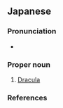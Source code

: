 ==Japanese==
{{wikipedia|lang=ja}}

===Pronunciation===
* {{ja-pron|ドラキュラ|acc=0|acc_ref=NHK}}

===Proper noun===
{{ja-pos|ka|proper}}

# [[Dracula]]

===References===
<references/>